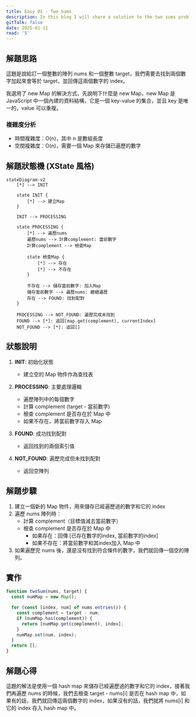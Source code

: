 ```yaml
---
title: Easy 01 - Two Sums
description: In this blog I will share a solution to the two sums problem.
gitTalk: false
date: 2025-01-11
read: '5'
---
```

## 解題思路

這題是說給訂一個整數的陣列 nums 和一個整數 target，我們需要去找到兩個數字加起來會等於 target，並回傳這兩個數字的 index。

我選用了 new Map 的解決方式，先說明下什麼是 new Map，new Map 是 JavaScript 中一個內建的資料結構，它是一個 key-value 的集合，並且 key 是唯一的，value 可以重複。

### 複雜度分析

- 時間複雜度：O(n)，其中 n 是數組長度
- 空間複雜度：O(n)，需要一個 Map 來存儲已遍歷的數字

## 解題狀態機 (XState 風格)

```mermaid
stateDiagram-v2
    [*] --> INIT

    state INIT {
        [*] --> 建立Map
    }

    INIT --> PROCESSING

    state PROCESSING {
        [*] --> 遍歷nums
        遍歷nums --> 計算complement: 當前數字
        計算complement --> 檢查Map

        state 檢查Map {
            [*] --> 存在
            [*] --> 不存在
        }

        不存在 --> 儲存當前數字: 加入Map
        儲存當前數字 --> 遍歷nums: 繼續遍歷
        存在 --> FOUND: 找到配對
    }

    PROCESSING --> NOT_FOUND: 遍歷完成未找到
    FOUND --> [*]: 返回[map.get(complement), currentIndex]
    NOT_FOUND --> [*]: 返回[]
```

## 狀態說明

1. **INIT**: 初始化狀態

   - 建立空的 Map 物件作為查找表

2. **PROCESSING**: 主要處理邏輯

   - 遍歷陣列中的每個數字
   - 計算 complement (target - 當前數字)
   - 檢查 complement 是否存在於 Map 中
   - 如果不存在，將當前數字存入 Map

3. **FOUND**: 成功找到配對

   - 返回找到的兩個索引值

4. **NOT_FOUND**: 遍歷完成但未找到配對
   - 返回空陣列

## 解題步驟

1. 建立一個新的 Map 物件，用來儲存已經遍歷過的數字和它的 index
2. 遍歷 nums 陣列時：
   - 計算 complement（目標值減去當前數字）
   - 檢查 complement 是否存在於 Map 中
     - 如果存在：回傳 [已存在數字的index, 當前數字的index]
     - 如果不存在：將當前數字和其index加入 Map 中
3. 如果遍歷完 nums 後，還是沒有找到符合條件的數字，我們就回傳一個空的陣列。

## 實作

```javascript
function twoSum(nums, target) {
  const numMap = new Map();

  for (const [index, num] of nums.entries()) {
    const complement = target - num;
    if (numMap.has(complement)) {
      return [numMap.get(complement), index];
    }
    numMap.set(num, index);
  }
  return [];
}
```

## 解題心得

這題的解法是使用一個 hash map 來儲存已經遍歷過的數字和它的 index，接著我們再遍歷 nums 的時候，我們去檢查 target - nums[i] 是否在 hash map 中，如果有的話，我們就回傳這兩個數字的 index，如果沒有的話，我們就將 nums[i] 和它的 index 存入 hash map 中。
